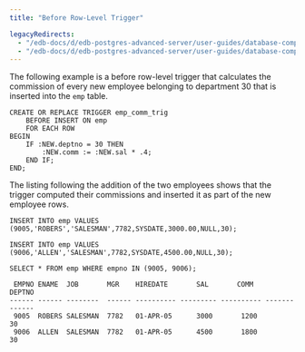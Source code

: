 ```yaml
---
title: "Before Row-Level Trigger"

legacyRedirects:
  - "/edb-docs/d/edb-postgres-advanced-server/user-guides/database-compatibility-stored-procedural-language-guide/13/before_row_level_trigger.html"
  - "/edb-docs/d/edb-postgres-advanced-server/user-guides/database-compatibility-stored-procedural-language-guide/latest/before_row_level_trigger.html"
---
```


<div id="before_row_level_trigger" class="registered_link"></div>

The following example is a before row-level trigger that calculates the commission of every new employee belonging to department 30 that is inserted into the `emp` table.

```text
CREATE OR REPLACE TRIGGER emp_comm_trig
    BEFORE INSERT ON emp
    FOR EACH ROW
BEGIN
    IF :NEW.deptno = 30 THEN
        :NEW.comm := :NEW.sal * .4;
    END IF;
END;
```

The listing following the addition of the two employees shows that the trigger computed their commissions and inserted it as part of the new employee rows.

```text
INSERT INTO emp VALUES
(9005,'ROBERS','SALESMAN',7782,SYSDATE,3000.00,NULL,30);

INSERT INTO emp VALUES
(9006,'ALLEN','SALESMAN',7782,SYSDATE,4500.00,NULL,30);

SELECT * FROM emp WHERE empno IN (9005, 9006);

 EMPNO ENAME  JOB       MGR    HIREDATE       SAL       COMM       DEPTNO
------ ------ --------  ------ ---------- --------- ---------- -------------
 9005  ROBERS SALESMAN  7782   01-APR-05      3000       1200         30
 9006  ALLEN  SALESMAN  7782   01-APR-05      4500       1800         30
```
